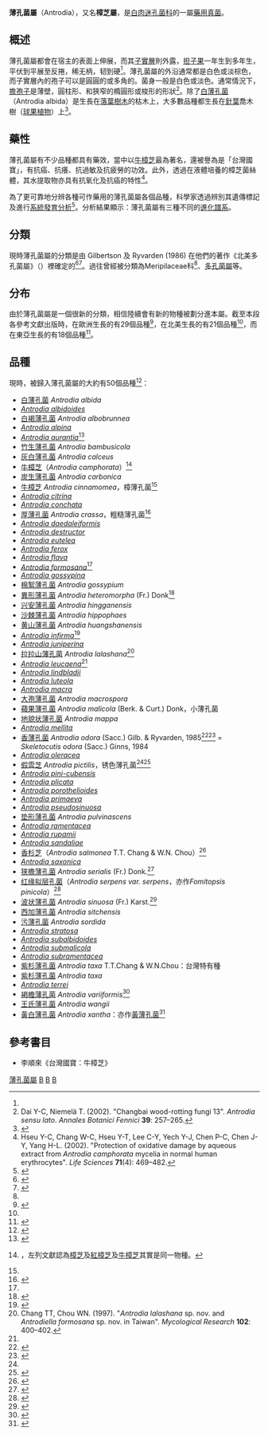 {{Automatic taxobox
| taxon = Antrodia
| image = Kuusekorgik (Antrodia serialis).JPG
| image_caption = ''Antrodia serialis''
| authority = [[Petter_Karsten|P.Karst.]] (1880)<ref>Karsten P. (1880). Symbolae ad Mycologian Fennicam 6. ''Meddelanden af Societatis pro Fauna et Flora Fennica'' '''5''':15–46.</ref>
| type_species = ''Antrodia serpens''
| type_species_authority =  ([[Elias_Magnus_Fries|Fr.]]) P.Karst. (1880)
| subdivision_ranks = 屬
| subdivision = 
見內文
}}
'''薄孔菌屬'''（Antrodia），又名'''樟芝屬'''，是[[白肉迷孔菌科|白肉迷孔菌科]]的一屬[[藥用真菌|藥用真菌]]。

== 概述 ==

薄孔菌屬都會在宿主的表面上伸展，而其[[子實層|子實層]]則外露，[[担子果|担子果]]一年生到多年生，平伏到平展至反捲，稀无柄，韧到硬<ref name=imac />。薄孔菌屬的外沿通常都是白色或淡棕色，而子實層內的孢子可以是圓圓的或多角的。菌身一般是白色或淡色。通常情況下，[[擔孢子|擔孢子]]是薄壁，圓柱形、和狹窄的橢圓形或梭形的形狀<ref name=Dai2002>Dai Y-C, Niemelä T. (2002). "Changbai wood-rotting fungi 13". ''Antrodia sensu lato''. ''Annales Botanici Fennici'' '''39''': 257–265.</ref>。除了[[白薄孔菌|白薄孔菌]]（Antrodia albida）是生長在[[落葉植物|落葉樹木]]的枯木上，大多數品種都生長在[[針葉|針葉]]喬木樹（[[球果植物|球果植物]]）上<ref name="isbn0-412-36970-2">{{cite book |author=Ellis JB, Ellis MB. |title=Fungi without Gills (Hymenomycetes and Gasteromycetes): an identification handbook |publisher=Chapman and Hall |location=London |year=1990 |page=27 |isbn=0-412-36970-2 |oclc= |doi= |accessdate=}}</ref>。

== 藥性 ==
薄孔菌屬有不少品種都具有藥效，當中以[[牛樟芝|牛樟芝]]最為著名，還被譽為是「台灣國寶」，有抗癌、抗癢、抗過敏及抗疲勞的功效。此外，透過在液體培養的樟芝菌絲體，其水提取物亦具有抗氧化及抗癌的特性<ref>Hseu Y-C, Chang W-C, Hseu Y-T, Lee C-Y, Yech Y-J, Chen P-C, Chen J-Y, Yang H-L. (2002). "Protection of oxidative damage by aqueous extract from ''Antrodia camphorata'' mycelia in normal human erythrocytes". ''Life Sciences'' '''71'''(4): 469–482.</ref>。

為了更可靠地分辨各種可作藥用的薄孔菌屬各個品種，科學家透過辨別其遺傳標記及進行[[种系发生学|系統發育分析]]<ref>{{cite journal |author=Chiu H-H |year=2007 |title="Phylogenetic analysis of''Antrodia'' species and ''Antrodia camphorata'' inferred from internal transcribed spacer region" |journal=''Antonie van Leeuwenhoek'' |volume=91 |issue=3 |pages=267–276 |url=http://www.ingentaconnect.com/content/klu/anto/2007/00000091/00000003/00009116Abstract |language=en }}{{dead link|date=2018年4月 |bot=InternetArchiveBot |fix-attempted=yes }}</ref>。分析結果顯示：薄孔菌屬有三種不同的[[進化譜系|進化譜系]]。

== 分類 ==

現時薄孔菌屬的分類是由 Gilbertson 及 Ryvarden (1986) 在他們的著作《北美多孔菌屬》（{{lang|en|''North American Polypores''}}）裡確定的<ref name=imac>{{cite web |url=http://www1.im.ac.cn/zhi/fungi_3/4.htm |title=薄孔菌屬(Antrodia) |publisher=[[中国科学院微生物研究所|中国科学院微生物研究所]] |accessdate=2011-08-07 |language=zh-hans }}{{dead link|date=2018年4月 |bot=InternetArchiveBot |fix-attempted=yes }}</ref><ref name="isbn0-945345-06-2">{{cite book |author=Ryvarden, Leif; Gilbertson, Robert L. |title=North American polypores |publisher=Fungiflora |location=Oslo, Norway |year=1986 |pages= |isbn=0-945345-06-2 |oclc= |doi= |accessdate=}}</ref>。過往曾經被分類為Meripilaceae科<ref name=zipcodezoo />、[[多孔菌屬|多孔菌屬]]等。

== 分布 ==
由於薄孔菌屬是一個很新的分類，相信陸續會有新的物種被劃分進本屬。截至本段各參考文獻出版時，在歐洲生長的有29個品種<ref>{{cite journal |author=Ryvarden L, Gilbertson RL. |year=1993 |title="European polypores 1" |journal=''Synopsis Fungorum'' |issue=6 |pages=1–387}}</ref>，在北美生長的有21個品種<ref name="isbn0-945345-06-2"/>，而在東亞生長的有18個品種<ref>{{cite journal |author=Núñez M, Ryvarden L. |year=2001 |title="East Asian polypores 2. Polyporaceae s. lato" |journal=''Synopsis Fungorum'' |issue=14 |pages=170–522}}</ref>。

== 品種 ==
現時，被歸入薄孔菌屬的大約有50個品種<ref name=zipcodezoo>{{cite web |url=http://zipcodezoo.com/Key/Fungi/Antrodia_Genus.asp |title=''Antrodia'' |publisher=Zip Code Zoo |language=en |accessdate=2011-08-01 |deadurl=yes |archiveurl=https://web.archive.org/web/20120531193444/http://zipcodezoo.com/Key/Fungi/Antrodia_Genus.asp |archivedate=2012-05-31 }}</ref>：
* [[白薄孔菌|白薄孔菌]] ''Antrodia albida''
* ''[[Antrodia_albidoides|Antrodia albidoides]]''
* [[白褐薄孔菌|白褐薄孔菌]] ''Antrodia albobrunnea''
* ''[[Antrodia_alpina|Antrodia alpina]]''
* ''[[Antrodia_aurantia|Antrodia aurantia]]''<ref>{{cite journal |authors=Lodge DJ, Ryvarden L, Perdomo-Sanchez OP. |year=2001 |title="Studies in neotropical polypores 11: ''Antrodia aurantia'', a new species from the Dominican Republic, greater Antilles" |journal=''Mycotaxon'' |issue=80 |pages=261–266}}</ref>
* [[竹生薄孔菌|竹生薄孔菌]] ''Antrodia bambusicola''
* [[灰白薄孔菌|灰白薄孔菌]] ''Antrodia calceus''
* [[牛樟芝|牛樟芝]]（''Antrodia camphorata''）<ref name=bcrc>{{cite web |url=http://www.bcrc.firdi.org.tw/Antrodia_cinnamomea.jsp |title=選用Antrodia cinnamomea為牛樟芝學名之說明 at BCRC |accessdate=2011-08-01 |language=zh-hant |publisher=[[生物資源保存及研究中心|生物資源保存及研究中心]] |archive-date=2011-04-10 |archive-url=https://web.archive.org/web/20110410173238/http://www.bcrc.firdi.org.tw/Antrodia_cinnamomea.jsp |dead-url=no }}，左列文獻認為[[樟芝|樟芝]]及[[紅樟芝|紅樟芝]]及[[牛樟芝|牛樟芝]]其實是同一物種。</ref>
* [[炭生薄孔菌|炭生薄孔菌]] ''Antrodia carbonica''
* [[牛樟芝|牛樟芝]] ''Antrodia cinnamomea''，樟薄孔菌<ref name=bcrc />
* ''[[Antrodia_citrina|Antrodia citrina]]''
* ''[[Antrodia_conchata|Antrodia conchata]]''
* [[厚薄孔菌|厚薄孔菌]] ''Antrodia crassa''，粗糙薄孔菌<ref>{{cite web |url=http://www1.im.ac.cn/zhi/fungi_3/22.htm |title=厚薄孔菌(Antrodia variiformis) |publisher=[[中国科学院微生物研究所|中国科学院微生物研究所]] |accessdate=2011-08-07 |language=zh-hans }}{{dead link|date=2018年4月 |bot=InternetArchiveBot |fix-attempted=yes }}</ref>
* ''[[Antrodia_daedaleiformis|Antrodia daedaleiformis]]''
* ''[[Antrodia_destructor|Antrodia destructor]]''
* ''[[Antrodia_eutelea|Antrodia eutelea]]''
* ''[[Antrodia_ferox|Antrodia ferox]]''
* ''[[Antrodia_flava|Antrodia flava]]''
* ''[[Antrodia_formosana|Antrodia formosana]]''<ref name=Chang1997/>
* ''[[Antrodia_gossypina|Antrodia gossypina]]''
* [[棉絮薄孔菌|棉絮薄孔菌]] ''Antrodia gossypium''
* [[異形薄孔菌|異形薄孔菌]] ''Antrodia heteromorpha'' (Fr.) Donk<ref>{{cite web |url=http://www1.im.ac.cn/zhi/fungi_3/23.htm |title=異形薄孔菌(Antrodia heteromorpha) |publisher=[[中国科学院微生物研究所|中国科学院微生物研究所]] |accessdate=2011-08-07 |language=zh-hans }}{{dead link|date=2018年4月 |bot=InternetArchiveBot |fix-attempted=yes }}</ref>
* [[兴安薄孔菌|兴安薄孔菌]] ''Antrodia hingganensis''
* [[沙棘薄孔菌|沙棘薄孔菌]] ''Antrodia hippophaes''
* [[黄山薄孔菌|黄山薄孔菌]] ''Antrodia huangshanensis''
* ''[[Antrodia_infirma|Antrodia infirma]]''<ref>{{cite journal |authors=Renvall P, Niemela T. |year=1992 |title="Basidiomycetes at the timberline in Lapland 3. Two new boreal polypores with intricate hyphal systems" |journal=''Karstenia'' |issue=32 |pages=29–42}}</ref>
* ''[[Antrodia_juniperina|Antrodia juniperina]]''
* [[拉拉山薄孔菌|拉拉山薄孔菌]] ''Antrodia lalashana''<ref name=Chang1997>Chang TT, Chou WN. (1997). "''Antrodia lalashana'' sp. nov. and ''Antrodiella formosana'' sp. nov. in Taiwan". ''Mycological Research'' '''102''': 400–402.</ref>
* ''[[Antrodia_leucaena|Antrodia leucaena]]''<ref name=Dai2002/>
* ''[[Antrodia_lindbladii|Antrodia lindbladii]]''
* ''[[Antrodia_luteola|Antrodia luteola]]''
* ''[[Antrodia_macra|Antrodia macra]]''
* [[大孢薄孔菌|大孢薄孔菌]] ''Antrodia macrospora''
* [[蘋果薄孔菌|蘋果薄孔菌]] ''Antrodia malicola'' (Berk. & Curt.) Donk，小薄孔菌
* [[地貌状薄孔菌|地貌状薄孔菌]] ''Antrodia mappa''
* ''[[Antrodia_mellita|Antrodia mellita]]''
* [[香薄孔菌|香薄孔菌]] ''Antrodia odora'' (Sacc.) Gilb. & Ryvarden, 1985<ref name=kefenlei>{{cite web|url=http://www1.im.ac.cn/zhi/fungi_3/kefenlei.html|title=多孔菌科分类|publisher=[[中国科学院微生物研究所|中国科学院微生物研究所]]|accessdate=2011-08-07|language=zh-hans}}{{dead link|date=2018年4月 |bot=InternetArchiveBot |fix-attempted=yes }}</ref><ref>{{cite web |url=http://www1.im.ac.cn/zhi/fungi_3/25.htm |title=香薄孔菌(Antrodia odora) |publisher=[[中国科学院微生物研究所|中国科学院微生物研究所]] |accessdate=2011-08-07 |language=zh-hans }}{{dead link|date=2018年4月 |bot=InternetArchiveBot |fix-attempted=yes }}</ref> = ''Skeletocutis odora'' (Sacc.) Ginns, 1984
* ''[[Antrodia_oleracea|Antrodia oleracea]]''
* [[假雲芝|假雲芝]] ''Antrodia pictilis''，锈色薄孔菌<ref name=kefenlei /><ref>{{cite web |url=http://www1.im.ac.cn/zhi/fungi_3/361.htm |title=假雲芝(Antrodia pictilis) |publisher=[[中国科学院微生物研究所|中国科学院微生物研究所]] |accessdate=2011-08-07 |language=zh-hans }}{{dead link|date=2018年4月 |bot=InternetArchiveBot |fix-attempted=yes }}</ref>
* ''[[Antrodia_pini-cubensis|Antrodia pini-cubensis]]''
* ''[[Antrodia_plicata|Antrodia plicata]]''
* ''[[Antrodia_porothelioides|Antrodia porothelioides]]''
* ''[[Antrodia_primaeva|Antrodia primaeva]]''
* ''[[Antrodia_pseudosinuosa|Antrodia pseudosinuosa]]''
* [[垫形薄孔菌|垫形薄孔菌]] ''Antrodia pulvinascens''
* ''[[Antrodia_ramentacea|Antrodia ramentacea]]''
* ''[[Antrodia_rupamii|Antrodia rupamii]]''
* ''[[Antrodia_sandaliae|Antrodia sandaliae]]''
* [[香杉芝|香杉芝]]（''Antrodia salmonea'' T.T. Chang & W.N. Chou）<ref>{{cite journal |title=薄孔菌屬萃取物之誘導肝癌細胞凋亡 |journal=臺灣博碩士論文知識加值系統 |language=zh-hant |author=[[蔡沁玹|蔡沁玹]] |year=2010 |accessdate=2011-08-01}}</ref>
* ''[[Antrodia_saxonica|Antrodia saxonica]]''
* [[狭檐薄孔菌|狭檐薄孔菌]] ''Antrodia serialis'' (Fr.) Donk.<ref>{{cite web |url=http://www1.im.ac.cn/zhi/fungi_3/26.htm |title=狭檐薄孔菌(Antrodia variiformis) |publisher=[[中国科学院微生物研究所|中国科学院微生物研究所]] |accessdate=2011-08-07 |language=zh-hans }}{{dead link|date=2018年4月 |bot=InternetArchiveBot |fix-attempted=yes }}</ref>
* [[红缘拟层孔菌|红缘拟层孔菌]]（''Antrodia serpens var. serpens''，亦作''Fomitopsis pinicola''）<ref>{{cite web |url=http://www.bloobook.net/browse/fungi2.php?lg=zh&q=Fomitopsis_pinicola |title=Fomitopsis pinicola - Dr. PI bloobook Fungi II 中文 |date=2010-02-02 |accessdate=2011-08-07 |language=zh-hans |deadurl=yes |archiveurl=https://web.archive.org/web/20120515085305/http://www.bloobook.net/browse/fungi2.php?lg=zh |archivedate=2012-05-15 }}</ref>
* [[波状薄孔菌|波状薄孔菌]] ''Antrodia sinuosa'' (Fr.) Karst.<ref>{{cite web |url=http://www1.im.ac.cn/zhi/fungi_3/27.htm |title=波状薄孔菌(Antrodia variiformis) |publisher=[[中国科学院微生物研究所|中国科学院微生物研究所]] |accessdate=2011-08-07 |language=zh-hans }}{{dead link|date=2018年4月 |bot=InternetArchiveBot |fix-attempted=yes }}</ref>
* [[西加薄孔菌|西加薄孔菌]] ''Antrodia sitchensis''
* [[污薄孔菌|污薄孔菌]] ''Antrodia sordida''
* ''[[Antrodia_stratosa|Antrodia stratosa]]''
* ''[[Antrodia_subalbidoides|Antrodia subalbidoides]]''
* ''[[Antrodia_submalicola|Antrodia submalicola]]''
* ''[[Antrodia_subramentacea|Antrodia subramentacea]]''
* [[紫杉薄孔菌|紫杉薄孔菌]] ''Antrodia taxa'' T.T.Chang & W.N.Chou：台灣特有種
* [[紫杉薄孔菌|紫杉薄孔菌]] ''Antrodia taxa''
* ''[[Antrodia_terrei|Antrodia terrei]]''
* [[褐檐薄孔菌|褐檐薄孔菌]] ''Antrodia variiformis''<ref>{{cite web |url=http://www1.im.ac.cn/zhi/fungi_3/28.htm |title=褐檐薄孔菌(Antrodia variiformis) |publisher=[[中国科学院微生物研究所|中国科学院微生物研究所]] |accessdate=2011-08-07 |language=zh-hans }}{{dead link|date=2018年4月 |bot=InternetArchiveBot |fix-attempted=yes }}</ref>
* [[王氏薄孔菌|王氏薄孔菌]] ''Antrodia wangii''
* [[黃白薄孔菌|黃白薄孔菌]] ''Antrodia xantha''：亦作[[黃薄孔菌|黃薄孔菌]]<ref>{{cite web |url=http://www1.im.ac.cn/zhi/fungi_3/29.htm |title=黄薄孔菌(Antrodia xantha) |publisher=[[中国科学院微生物研究所|中国科学院微生物研究所]] |accessdate=2011-08-07 |language=zh-hans }}{{dead link|date=2018年4月 |bot=InternetArchiveBot |fix-attempted=yes }}</ref>

== 參考書目 ==
{{reflist}}
*李順來《台灣國寶：牛樟芝》
{{Taxonbar|from=Q1069431}}

[[Category:薄孔菌屬|]]
[[Category:藥用真菌|B]]
[[Category:白肉迷孔菌科|B]]
[[Category:_1880年描述的分类群|B]]